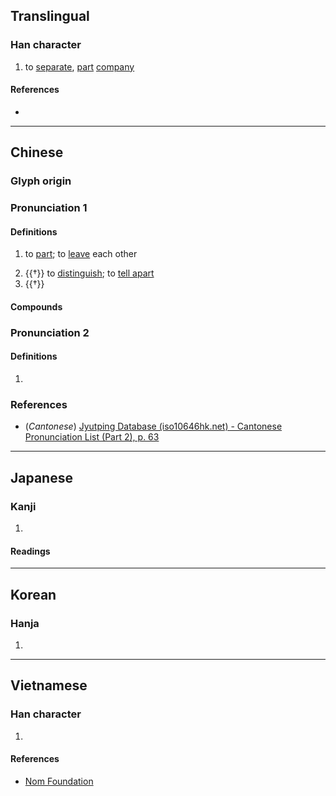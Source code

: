 {{character info/new}}
==Translingual==

===Han character===
{{Han char|rn=9|rad=人|as=04|sn=6|four=21210|canj=OPP|ids=⿰亻比}}

# to [[separate]], [[part]] [[company]]

====References====
* {{Han ref|kx=0094.120|dkj=00404|dj=0200.040|hdz=10121.010|uh=4EF3|ud=20211|bh=A5F6|bd=42486}}

----

==Chinese==
{{zh-forms}}

===Glyph origin===
{{Han etym}}

===Pronunciation 1===
{{zh-pron
|m=pǐ
|c=pei2
|mc=2+3
|oc=1+2+4
|mn=pí/pî
|ma=
|cat=v
}}

====Definitions====
{{zh-hanzi}}

# {{lb|zh|literary}} to [[part]]; to [[leave]] each other
# {{†}} to [[distinguish]]; to [[tell apart]]
# {{†}} {{zh-alt-form|比}}

====Compounds====
{{zh-der|仳別|仳脇|仳𠌯|仳離}}

===Pronunciation 2===
{{zh-pron
|m=pí
|c=pei4
|mc=1
|oc=3
|cat=n
}}

====Definitions====
{{zh-hanzi}}

# {{zh-only|仳倠}}

===References===
* (''Cantonese'') [http://www.iso10646hk.net/jp/document/download.jsp Jyutping Database (iso10646hk.net) - Cantonese Pronunciation List (Part 2), p. 63]

----

==Japanese==

===Kanji===
{{ja-kanji|grade=|rs=人04}}

# {{defn|lang=ja|sort=人04}}

====Readings====
{{ja-readings
|goon=び
|kanon=ひ
|kun=わか-れる
}}

----

==Korean==

===Hanja===
{{ko-hanja|hangeul=비|rv=bi|mr=pi}}

# {{defn|lang=ko|sort=人04}}

----

==Vietnamese==

===Han character===
{{vi-readings|rs=人04| hanviet = tị}}

# {{defn|lang=vi|sort=人04}}

====References====
*[http://nomfoundation.org/common/nom_details.php?codepoint=4ef3 Nom Foundation]